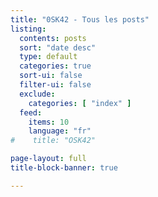 ```yaml
---
title: "0SK42 - Tous les posts"
listing:
  contents: posts
  sort: "date desc"
  type: default
  categories: true
  sort-ui: false
  filter-ui: false
  exclude:
    categories: [ "index" ]
  feed:
    items: 10
    language: "fr"
#    title: "OSK42"

page-layout: full
title-block-banner: true

---
```






